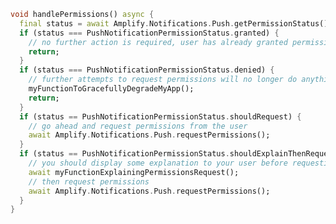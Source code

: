 ```dart
void handlePermissions() async {
  final status = await Amplify.Notifications.Push.getPermissionStatus();
  if (status === PushNotificationPermissionStatus.granted) {
    // no further action is required, user has already granted permissions
    return;
  }
  if (status === PushNotificationPermissionStatus.denied) {
    // further attempts to request permissions will no longer do anything
    myFunctionToGracefullyDegradeMyApp();
    return;
  }
  if (status == PushNotificationPermissionStatus.shouldRequest) {
    // go ahead and request permissions from the user
    await Amplify.Notifications.Push.requestPermissions();
  }
  if (status == PushNotificationPermissionStatus.shouldExplainThenRequest) {
    // you should display some explanation to your user before requesting permissions
    await myFunctionExplainingPermissionsRequest();
    // then request permissions
    await Amplify.Notifications.Push.requestPermissions();
  }
}
```
